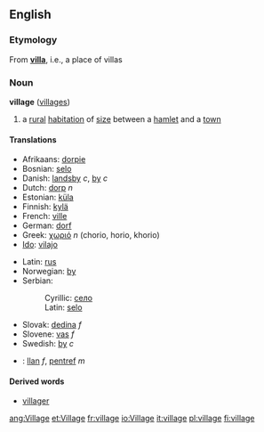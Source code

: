 ==English==
=== Etymology ===
From '''[[villa]]''', i.e., a place of villas

=== Noun ===
{{wikipedia}}
'''village''' ([[villages]])
# a [[rural]] [[habitation]] of [[size]] between a [[hamlet]] and a [[town]]

==== Translations ====
{{top}}
*Afrikaans: [[dorpie]]
*Bosnian: [[selo]] {{n}}
*Danish: [[landsby]] ''c'', [[by]] ''c''<!-- i thought "by" was only for town/city -->
*Dutch: [[dorp]] ''n''
*Estonian: [[küla]]
*Finnish: [[kylä]]
*French: [[ville]]
*German: [[dorf]]
*Greek: [[χωριό]] ''n'' (chorio, horio, khorio)
*[[Ido]]: [[vilajo]]
{{mid}}
*Latin: [[rus]]
*Norwegian: [[by]]
*Serbian:
*:Cyrillic: [[село]] {{n}}
*:Latin: [[selo#Serbian|selo]] {{n}}
*Slovak: [[dedina#Slovak|dedina]] ''f''
*Slovene: [[vas]] ''f''
*Swedish: [[by]] ''c''
*{{cy}}: [[llan]] ''f'', [[pentref]] ''m''
{{bottom}}

==== Derived words ====
* [[villager]]

[[ang:Village]]
[[et:Village]]
[[fr:village]]
[[io:Village]]
[[it:village]]
[[pl:village]]
[[fi:village]]